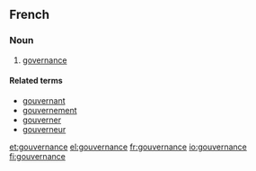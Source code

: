 ==French==

===Noun===
{{fr-noun|f}}

# [[governance]]

====Related terms====
* [[gouvernant]]
* [[gouvernement]]
* [[gouverner]]
* [[gouverneur]]

[[et:gouvernance]]
[[el:gouvernance]]
[[fr:gouvernance]]
[[io:gouvernance]]
[[fi:gouvernance]]
